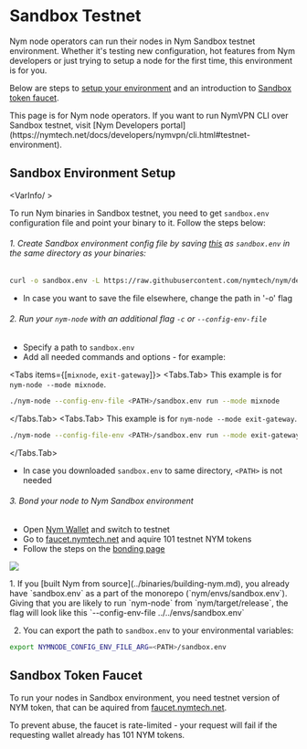 
# Sandbox Testnet

Nym node operators can run their nodes in Nym Sandbox testnet environment. Whether it's testing new configuration, hot features from Nym developers or just trying to setup a node for the first time, this environment is for you.

Below are steps to [setup your environment](#sandbox-environment-setup) and an introduction to [Sandbox token faucet](#sandbox-token-faucet).

<Callout type="info" emoji="ℹ️">
This page is for Nym node operators. If you want to run NymVPN CLI over Sandbox testnet, visit [Nym Developers portal](https://nymtech.net/docs/developers/nymvpn/cli.html#testnet-environment).
</Callout>

## Sandbox Environment Setup

<VarInfo/ >

To run Nym binaries in Sandbox testnet, you need to get `sandbox.env` configuration file and point your binary to it. Follow the steps below:

<Steps>

###### 1. Create Sandbox environment config file by saving [this](https://raw.githubusercontent.com/nymtech/nym/develop/envs/sandbox.env) as `sandbox.env` in the same directory as your binaries:
```sh
curl -o sandbox.env -L https://raw.githubusercontent.com/nymtech/nym/develop/envs/sandbox.env
```
- In case you want to save the file elsewhere, change the path in '-o' flag

###### 2. Run your `nym-node` with an additional flag `-c` or `--config-env-file`
- Specify a path to `sandbox.env`
- Add all needed commands and options - for example:

<Tabs items={[<code>mixnode</code>, <code>exit-gateway</code>]}>
  <Tabs.Tab>
  This example is for `nym-node --mode mixnode`.
  ```sh
  ./nym-node --config-env-file <PATH>/sandbox.env run --mode mixnode
  ```
  </Tabs.Tab>
  <Tabs.Tab>
  This example is for `nym-node --mode exit-gateway`.
  ```sh
  ./nym-node --config-file-env <PATH>/sandbox.env run --mode exit-gateway --id <ID> --public-ips "$(curl -4 https://ifconfig.me)" --hostname "<HOSTNAME>" --http-bind-address 0.0.0.0:8080 --mixnet-bind-address 0.0.0.0:1789 true --location <CLOCATION>
  ```
  </Tabs.Tab>
</Tabs>
- In case you downloaded `sandbox.env` to same directory, `<PATH>` is not needed

###### 3. Bond your node to Nym Sandbox environment
- Open [Nym Wallet](https://nymtech.net/download/wallet) and switch to testnet
- Go to [faucet.nymtech.net](https://faucet.nymtech.net) and aquire 101 testnet NYM tokens
- Follow the steps on the [bonding page](nodes/bonding.mdx)

![](/images/operators/sandbox.png)

</Steps>

<Callout>
1. If you [built Nym from source](../binaries/building-nym.md), you already have `sandbox.env` as a part of the monorepo (`nym/envs/sandbox.env`). Giving that you are likely to run `nym-node` from `nym/target/release`, the flag will look like this `--config-env-file ../../envs/sandbox.env`

2. You can export the path to `sandbox.env` to your environmental variables:
```sh
export NYMNODE_CONFIG_ENV_FILE_ARG=<PATH>/sandbox.env
```
</Callout>

## Sandbox Token Faucet

To run your nodes in Sandbox environment, you need testnet version of NYM token, that can be aquired from [faucet.nymtech.net](https://faucet.nymtech.net).

To prevent abuse, the faucet is rate-limited - your request will fail if the requesting wallet already has 101 NYM tokens.
